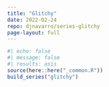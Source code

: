 ```yaml
---
title: "Glitchy"
date: 2022-02-24
repo: djnavarro/series-glitchy
page-layout: full
---
```

   
::: {.grid}
  
```r
#| echo: false
#| message: false
#| results: asis
source(here::here("_common.R"))
build_series("glitchy")
```
   
:::
   
